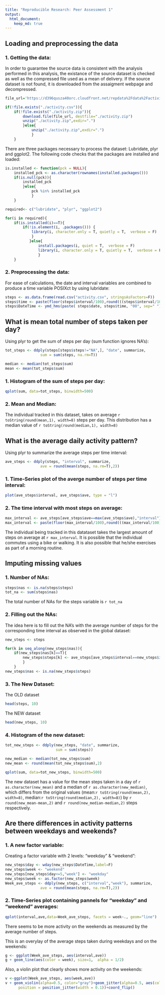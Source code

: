 ```yaml
---
title: "Reproducible Research: Peer Assessment 1"
output: 
  html_document:
    keep_md: true
---
```



## Loading and preprocessing the data
### 1. Getting the data:
In order to guarantee the source data is consistent with the analysis performed in this analysis, the existance of the source dataset is checked as well as the compressed file used as a mean of delivery. If the source dataset is not found, it is downloaded from the assaigment webpage and decompressed.
    
```r

file_url='https://d396qusza40orc.cloudfront.net/repdata%2Fdata%2Factivity.zip'

if(!file.exists("./activity.csv")){    
    if(!file.exists("./activity.zip")){    
        download.file(file_url, destfile="./activity.zip")
        unzip("./activity.zip",exdir=".")  
        }else{    
            unzip("./activity.zip",exdir=".")
            }
    }
```

There are three packages necessary to process the dataset: Lubridate, plyr and ggplot2. The following code checks that the packages are installed and loaded:

```r

is.installed <- function(pck = NULL){  
    installed_pck <- as.character(rownames(installed.packages()))    
    if(is.null(pck)){       
        installed_pck        
        }else{           
            pck %in% installed_pck           
            }
    }

required<- c("lubridate", "plyr", "ggplot2")

for(i in required){
    if(is.installed(i)==T){       
        if(!is.element(i, .packages())) {
            library(i, character.only = T, quietly = T,  verbose = F)
            }
           }else{               
               install.packages(i, quiet = T,  verbose = F)
               library(i, character.only = T, quietly = T,  verbose = F)            
               }
    }
```

### 2. Preprocessing the data:

For ease of calculations, the date and interval variables are combined to produce a time variable POSIXct by using lubridate:
    
```r

steps <- as.data.frame(read.csv("activity.csv", stringsAsFactors=F))
steps$time <- paste(floor(steps$interval/100),round(((steps$interval/100)-floor(steps$interval/100))*100,0),sep=":")
steps$DateTime <- ymd_hms(paste( steps$date, steps$time, "00", sep=" "))

```

## What is mean total number of steps taken per day?

Using plyr to get the sum of steps per day (sum function ignores NA's):

```r
tot_steps <- ddply(steps[steps$steps!="NA",], "date", summarize,
                sum = sum(steps, na.rm=T))

median <- median(tot_steps$sum)
mean <- mean(tot_steps$sum)
```

### 1. Histogram of the sum of steps per day:
```r
qplot(sum, data=tot_steps, binwidth=500)
```

### 2. Mean and Median:

The individual tracked in this dataset, takes on average `r toString(round(mean,1), width=8)` steps per day. This distribution has a median value of `r toString(round(median,1), width=8)`

## What is the average daily activity pattern?

Using plyr to summarize the average steps per time interval:
```r
ave_steps <- ddply(steps, "interval", summarize,
                ave = round(mean(steps, na.rm=T),2))
```

### 1. Time-Series plot of the averge number of steps per time interval: 
```r
plot(ave_steps$interval, ave_steps$ave, type = "l")
```

### 2. The time interval with most steps on average:
```r
max_interval <- ave_steps[ave_steps$ave==max(ave_steps$ave),"interval"]
max_interval <- paste(floor(max_interval/100),round(((max_interval/100)-floor(max_interval/100))*100,0), sep=":")
```

The individual being tracked in this datataset takes the largest amount of steps on average at `r max_interval`. It is possible that the individual commutes using a bike or walking. It is also possible that he/she exercises as part of a morning routine.

## Imputing missing values

### 1. Number of NAs:

```r
steps$nas <- is.na(steps$steps)
tot_na <- sum(steps$nas)
```
The total number of NAs for the steps variable is `r tot_na`
    
### 2. Filling out the NAs:

The idea here is to fill out the NA's with the average number of steps for the corresponding time interval as observed in the global dataset:
```r
new_steps <- steps

for(k in seq_along(new_steps$nas)){
    if(new_steps$nas[k]==T){
        new_steps$steps[k] <- ave_steps[ave_steps$interval==new_steps$interval[k],"ave"]
        }
    }
new_steps$nas <- is.na(new_steps$steps)
```

### 3. The New Dataset:

The OLD dataset
```r
head(steps, 10)
```

The NEW dataset
```r
head(new_steps, 10)
```

### 4. Histogram of the new dataset:
```r
tot_new_steps <- ddply(new_steps, "date", summarize,
                       sum = sum(steps))

new_median <- median(tot_new_steps$sum)
new_mean <- round(mean(tot_new_steps$sum),2)

qplot(sum, data=tot_new_steps, binwidth=500)
```

The new dataset has a value for the mean steps taken in a day of `r as.character(new_mean)` and a median of `r as.character(new_median)`, which differs from the original values (mean:`r toString(round(mean,2), width=8)`, median:`r toString(round(median,2), width=8)`) by `r round(new_mean-mean,2)` and `r round(new_median-median,2)` steps respectively.
    
## Are there differences in activity patterns between weekdays and weekends?

### 1. A new factor variable:

Creating a factor variable with 2 levels: "weekday" & "weekend":
```r

new_steps$day <- wday(new_steps$DateTime,label=F)
new_steps$week <- "weekend"
new_steps[new_steps$day<=5,"week"] <- "weekday"
new_steps$week <- as.factor(new_steps$week)
Week_ave_steps <- ddply(new_steps, c("interval","week"), summarize,
                ave = round(mean(steps, na.rm=T),2))
```

### 2. Time-Series plot containing pannels for "weekday" and "weekend" averages:
```r
qplot(interval,ave,data=Week_ave_steps, facets = week~., geom="line")
```

There seems to be more activity on the weekends as measured by the average number of steps.

This is an overylay of the average steps taken during weekdays and on the weekends:
```r
g <- ggplot(Week_ave_steps, aes(interval,ave))
g + geom_line(aes(color = week), size=1,  alpha = 1/2)
```

Also, a violin plot that clearly shows more activity on the weekends:
```r
v <-ggplot(Week_ave_steps, aes(week,ave))
v + geom_violin(alpha=0.5, color="gray")+geom_jitter(alpha=0.5, aes(color=week),
      position = position_jitter(width = 0.1))+coord_flip()
```

